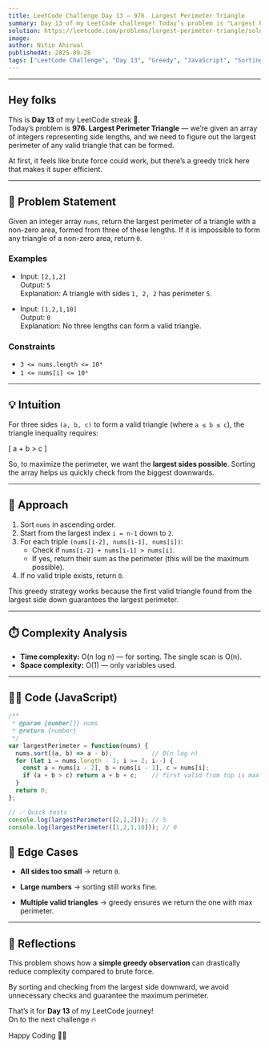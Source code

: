 ```yaml
---
title: LeetCode Challenge Day 13 — 976. Largest Perimeter Triangle  
summary: Day 13 of my LeetCode challenge! Today’s problem is "Largest Perimeter Triangle". I explain how to check triangle inequality efficiently, describe the greedy + sorting approach, and share my JavaScript solution.  
solution: https://leetcode.com/problems/largest-perimeter-triangle/solutions/7230781/976-largest-perimeter-triangle-by-nitina-bd3z
image:  
author: Nitin Ahirwal  
publishedAt: 2025-09-28  
tags: ["LeetCode Challenge", "Day 13", "Greedy", "JavaScript", "Sorting", "Easy", "Portfolio"]
---
```

---
## Hey folks

This is **Day 13** of my LeetCode streak 🚀.  
Today’s problem is **976. Largest Perimeter Triangle** — we’re given an array of integers representing side lengths, and we need to figure out the largest perimeter of any valid triangle that can be formed.  

At first, it feels like brute force could work, but there’s a greedy trick here that makes it super efficient.

---

## 📌 Problem Statement

Given an integer array `nums`, return the largest perimeter of a triangle with a non-zero area, formed from three of these lengths. If it is impossible to form any triangle of a non-zero area, return `0`.

### Examples

- Input: `[2,1,2]`  
  Output: `5`  
  Explanation: A triangle with sides `1, 2, 2` has perimeter `5`.  

- Input: `[1,2,1,10]`  
  Output: `0`  
  Explanation: No three lengths can form a valid triangle.  

### Constraints

- `3 <= nums.length <= 10⁴`  
- `1 <= nums[i] <= 10⁶`  

---

## 💡 Intuition

For three sides `(a, b, c)` to form a valid triangle (where `a ≤ b ≤ c`), the triangle inequality requires:

\[
a + b > c
\]

So, to maximize the perimeter, we want the **largest sides possible**. Sorting the array helps us quickly check from the biggest downwards.

---

## 🔑 Approach

1. Sort `nums` in ascending order.  
2. Start from the largest index `i = n-1` down to `2`.  
3. For each triple `(nums[i-2], nums[i-1], nums[i])`:  
   - Check if `nums[i-2] + nums[i-1] > nums[i]`.  
   - If yes, return their sum as the perimeter (this will be the maximum possible).  
4. If no valid triple exists, return `0`.  

This greedy strategy works because the first valid triangle found from the largest side down guarantees the largest perimeter.

---

## ⏱️ Complexity Analysis

- **Time complexity:** O(n log n) — for sorting. The single scan is O(n).  
- **Space complexity:** O(1) — only variables used.  

---

## 🧑‍💻 Code (JavaScript)

```js
/**
 * @param {number[]} nums
 * @return {number}
 */
var largestPerimeter = function(nums) {
  nums.sort((a, b) => a - b);           // O(n log n)
  for (let i = nums.length - 1; i >= 2; i--) {
    const a = nums[i - 2], b = nums[i - 1], c = nums[i];
    if (a + b > c) return a + b + c;    // first valid from top is max
  }
  return 0;
};

// ✅ Quick tests
console.log(largestPerimeter([2,1,2])); // 5
console.log(largestPerimeter([1,2,1,10])); // 0
```

## 🧪 Edge Cases

- **All sides too small** → return `0`.
    
- **Large numbers** → sorting still works fine.
    
- **Multiple valid triangles** → greedy ensures we return the one with max perimeter.
    

---

## 🎥 Reflections

This problem shows how a **simple greedy observation** can drastically reduce complexity compared to brute force.

By sorting and checking from the largest side downward, we avoid unnecessary checks and guarantee the maximum perimeter.

That’s it for **Day 13** of my LeetCode journey!  
On to the next challenge 🔥

Happy Coding 👨‍💻